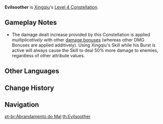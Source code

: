 {{Constellation Infobox
|image       = Constellation Evilsoother.png
|description = Throughout the duration of [[Guhua Sword: Raincutter]], the DMG dealt by [[Guhua Sword: Fatal Rainscreen]] is increased by 50%.
|level       = 4
|character   = Xingqiu
|utility1    = Multiplicative DMG Increase<!--DMG Bonus is additive, but Xingqiu's DMG dealt increase is multiplicative-->
}}
'''Evilsoother''' is [[Xingqiu]]'s [[Level 4 Constellation]].

==Gameplay Notes==
*The damage dealt increase provided by this Constellation is applied ''multiplicatively'' with other [[Damage Bonus|damage bonuses]] (whereas other DMG Bonuses are applied additively). Using Xingqiu's Skill while his Burst is active will always cause the Skill to deal 50% more damage to enemies, regardless of other attribute values.

==Other Languages==
{{Other Languages
|en      = Evilsoother
|zhs     = 孤舟斩蛟
|zhs_rm  = Gū Zhōu Zhǎn Jiāo
|zht     = 孤舟斬蛟
|zht_rm  = Gū Zhōu Zhǎn Jiāo
|zh_tl   = 
|ja      = 孤舟斬蛟
|ja_rm   = Koshuu Zankou
|ja_tl   = Solitary Beheading Dragon
|ja_note = 孤舟 = "solitary boat", 斬 = "beheading, decapitation", 蛟 = "mizuchi (a Japanese dragon related to water)"<sup>[https://jisho.org/word/蛟 Dictionary]</sup>
|ko      = 교룡 베기
|ko_rm   = Gyoryong Begi
|ko_tl   = Cutting Scale Dragon
|es      = Pacificador del mal
|es_tl   = Peacemaker of Evil
|fr      = Conquérant du dragon
|fr_tl   = Dragon Conqueror
|ru      = Укротитель зла
|ru_tl   = 
|th      = Evilsoother
|vi      = {{tt|Cô Châu Trảm Giao|孤舟斬蛟}}
|vi_tl   = <!-- {{Sino|vi}} -->
|de      = Vernichter des Bösen
|de_tl   = Destroyer of Evil
|id      = Evilsoother
|pt      = Abrandamento do Mal
|pt_tl   = 
}}

==Change History==
{{Change History|1.0}}

==Navigation==
{{Talent Navbox|Xingqiu}}
[[pt-br:Abrandamento do Mal]]
[[th:Evilsoother]]